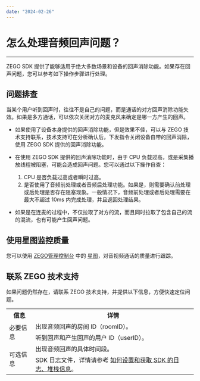 ```yaml
---
date: "2024-02-26"
---
```

# 怎么处理音频回声问题？

---

ZEGO SDK 提供了能够适用于绝大多数场景和设备的回声消除功能。如果存在回声问题，您可以参考如下操作步骤进行处理。


## 问题排查

<Warning title="注意">



当某个用户听到回声时，往往不是自己的问题，而是通话的对方回声消除功能失效。如果是多方通话，可以依次关闭对方的麦克风来确定是哪一方产生的回声。 

</Warning>



- 如果使用了设备本身提供的回声消除功能，但是效果不佳，可以与 ZEGO 技术支持联系，技术支持可在分析确认后，下发指令关闭设备自带的回声消除，使用 ZEGO SDK 提供的回声消除功能。


- 在使用 ZEGO SDK 提供的回声消除功能时，由于 CPU 负载过高，或是采集播放线程被阻塞，可能会造成回声问题。您可以通过以下操作自查：

    1. CPU 是否负载过高或者瞬时过高。
    2. 是否使用了音频前处理或者音频后处理功能。如果是，则需要确认前处理或后处理是否存在阻塞现象。一般情况下，音频前处理或者后处理需要在最大不超过 10ms 内完成处理，并且返回处理结果。
 

- 如果是在连麦的过程中，不仅拉取了对方的流，而且同时拉取了包含自己的流的混流，也有可能产生回声问题。


## 使用星图监控质量

您可以使用 [ZEGO管理控制台](https://console.zego.im/) 中的 [星图](https://console.zego.im/prism)，对音视频通话的质量进行跟踪。


## 联系 ZEGO 技术支持

如果问题仍然存在，请联系 ZEGO 技术支持，并提供以下信息，方便快速定位问题。


<table>
  
  <tbody><tr>
    <th>信息</th>
    <th>详情</th>
  </tr>
  <tr>
    <td rowspan="2">必要信息</td>
    <td>出现音频回声的房间 ID（roomID）。</td>
  </tr>
  <tr>
    <td>听到回声和产生回声的用户 ID（userID）。</td>
  </tr>
  <tr>
    <td rowspan="2">可选信息</td>
    <td>出现音频回声的具体时间段。</td>
  </tr>
  <tr>
    <td>SDK 日志文件，详情请参考 <a target="_blank" href="https://doc-zh.zego.im/faq/express_sdkLog">如何设置和获取 SDK 的日志、堆栈信息</a>。</td>
  </tr>
</tbody></table>
